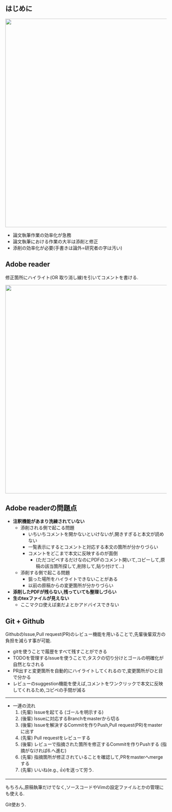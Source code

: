 ## はじめに 

<div align="center">
<img src="./fig/background.png" width="650px">
</div>

- 論文執筆作業の効率化が急務
- 論文執筆における作業の大半は添削と修正
- 添削の効率化が必要(手書きは論外=研究者の字は汚い)

## Adobe reader 

修正箇所にハイライト(OR 取り消し線)を引いてコメントを書ける.

<div align="center">
<img src="./fig/adobe.png" width="650px">
</div>


## Adobe readerの問題点

- **注釈機能があまり洗練されていない**
  - 添削される側で起こる問題 
    - いちいちコメントを開かないといけないが,開きすぎると本文が読めない
    - 一覧表示にするとコメントと対応する本文の箇所が分かりづらい
    - コメントをどこまで本文に反映するのが面倒
      - (ただコピペするだけなのにPDFのコメント開いて,コピーして,原稿の該当箇所探して,削除して,貼り付けて...)
  - 添削する側で起こる問題 
    - 狙った場所をハイライトできないことがある
    - 以前の原稿からの変更箇所が分かりづらい  
- **添削したPDFが残らない,残っていても整理しづらい**
- **生のtexファイルが見えない**
  - ここマクロ使えば楽だよとかアドバイスできない

## Git + Github 

GithubのIssue,Pull request(PR)のレビュー機能を用いることで,先輩後輩双方の負担を減らす事が可能.

- gitを使うことで履歴をすべて残すことができる
- TODOを管理するIssueを使うことで,タスクの切り分けとゴールの明確化が自然となされる
- PR出すと変更箇所を自動的にハイライトしてくれるので,変更箇所がひと目で分かる
- レビューのsuggestion機能を使えば,コメントをワンクリックで本文に反映してくれるため,コピペの手間が減る

---

  - 一連の流れ
    1. (先輩) Issueを起てる (ゴールを明示する)
    2. (後輩) Issueに対応するBranchをmasterから切る
    3. (後輩) Issueを解決するCommitを作りPush,Pull request(PR)をmasterに出す
    4. (先輩) Pull requestをレビューする
    5. (後輩) レビューで指摘された箇所を修正するCommitを作りPushする (指摘がなければ6.へ進む)
    6. (先輩) 指摘箇所が修正されていることを確認して,PRをmasterへmergeする
    7. (先輩) いいね(e.g., 👍)を送って労う.


---

もちろん,原稿執筆だけでなく,ソースコードやVimの設定ファイルとかの管理にも使える.

Git使おう.
